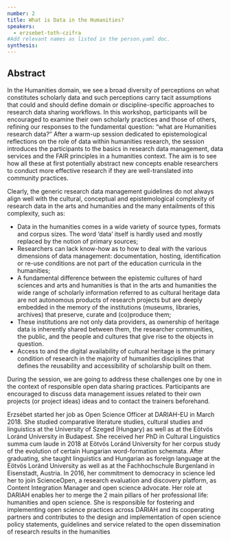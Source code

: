 ```yaml
---
number: 2
title: What is Data in the Humanities?
speakers:
  - erzsebet-toth-czifra
#Add relevant names as listed in the person.yaml doc.
synthesis:
---
```


## Abstract

In the Humanities domain, we see a broad diversity of perceptions on what
constitutes scholarly data and such perceptions carry tacit assumptions that
could and should define domain or discipline-specific approaches to research
data sharing workflows. In this workshop, participants will be encouraged to
examine their own scholarly practices and those of others, refining our
responses to the fundamental question: “what are Humanities research data?”
After a warm-up session dedicated to epistemological reflections on the role of
data within humanities research, the session introduces the participants to the
basics in research data management, data services and the FAIR principles in a
humanities context. The aim is to see how all these at first potentially
abstract new concepts enable researchers to conduct more effective research if
they are well-translated into community practices.

Clearly, the generic research data management guidelines do not always align
well with the cultural, conceptual and epistemological complexity of research
data in the arts and humanities and the many entailments of this complexity,
such as:

- Data in the humanities comes in a wide variety of source types, formats and
  corpus sizes. The word ‘data’ itself is hardly used and mostly replaced by the
  notion of primary sources;
- Researchers can lack know-how as to how to deal with the various dimensions of
  data management: documentation, hosting, identification or re-use conditions
  are not part of the education curricula in the humanities;
- A fundamental difference between the epistemic cultures of hard sciences and
  arts and humanities is that in the arts and humanities the wide range of
  scholarly information referred to as cultural heritage data are not autonomous
  products of research projects but are deeply embedded in the memory of the
  institutions (museums, libraries, archives) that preserve, curate and
  (co)produce them;
- These institutions are not only data providers, as ownership of heritage data
  is inherently shared between them, the researcher communities, the public, and
  the people and cultures that give rise to the objects in question.
- Access to and the digital availability of cultural heritage is the primary
  condition of research in the majority of humanities disciplines that defines
  the reusability and accessibility of scholarship built on them.

During the session, we are going to address these challenges one by one in the
context of responsible open data sharing practices. Participants are encouraged
to discuss data management issues related to their own projects (or project
ideas) ideas and to contact the trainers beforehand.

<Youtube
  id="Zqrkf7scGJA"
  caption="Erzsébet Tóth-Czifra - What is data in the humanities?"
/>

<Download download="docs/2.1 Toth-Czifra.pdf" />

<Speakers>

<Speaker speaker="erzsebet-toth-czifra">

Erzsébet started her job as Open Science Officer at DARIAH-EU in March 2018. She
studied comparative literature studies, cultural studies and linguistics at the
University of Szeged (Hungary) as well as at the Eötvös Loránd University in
Budapest. She received her PhD in Cultural Linguistics summa cum laude in 2018
at Eötvös Loránd University for her corpus study of the evolution of certain
Hungarian word-formation schemata. After graduating, she taught linguistics and
Hungarian as foreign language at the Eötvös Loránd University as well as at the
Fachhochschule Burgenland in Eisenstadt, Austria. In 2016, her commitment to
democracy in science led her to join ScienceOpen, a research evaluation and
discovery platform, as Content Integration Manager and open science advocate.
Her role at DARIAH enables her to merge the 2 main pillars of her professional
life: humanities and open science. She is responsible for fostering and
implementing open science practices across DARIAH and its cooperating partners
and contributes to the design and implementation of open science policy
statements, guidelines and service related to the open dissemination of research
results in the humanities

</Speaker>

</Speakers>
